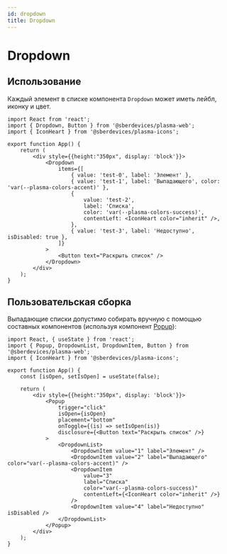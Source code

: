 ```yaml
---
id: dropdown
title: Dropdown
---
```



# Dropdown
<Description name="Dropdown" />
<PropsTable name="Dropdown" />
<StorybookLink name="Dropdown" />

## Использование
Каждый элемент в списке компонента `Dropdown` может иметь лейбл, иконку и цвет.

```tsx live
import React from 'react';
import { Dropdown, Button } from '@sberdevices/plasma-web';
import { IconHeart } from '@sberdevices/plasma-icons';

export function App() {
    return (
        <div style={{height:"350px", display: 'block'}}>
            <Dropdown
                items={[
                    { value: 'test-0', label: 'Элемент' },
                    { value: 'test-1', label: 'Выпадающего', color: 'var(--plasma-colors-accent)' },
                    {
                        value: 'test-2',
                        label: 'Списка',
                        color: 'var(--plasma-colors-success)',
                        contentLeft: <IconHeart color="inherit" />,
                    },
                    { value: 'test-3', label: 'Недоступно', isDisabled: true },
                ]}
            >
                <Button text="Раскрыть список" />
            </Dropdown>
        </div>
    );
}
```

## Пользовательская сборка
Выпадающие списки допустимо собирать вручную с помощью составных компонентов (используя компонент [Popup](./popup)):

```tsx live
import React, { useState } from 'react';
import { Popup, DropdownList, DropdownItem, Button } from '@sberdevices/plasma-web';
import { IconHeart } from '@sberdevices/plasma-icons';

export function App() {
    const [isOpen, setIsOpen] = useState(false);

    return (
        <div style={{height:"350px", display: 'block'}}>
            <Popup
                trigger="click"
                isOpen={isOpen}
                placement="bottom"
                onToggle={(is) => setIsOpen(is)}
                disclosure={<Button text="Раскрыть список" />}
            >
                <DropdownList>
                    <DropdownItem value="1" label="Элемент" />
                    <DropdownItem value="2" label="Выпадающего" color="var(--plasma-colors-accent)" />
                    <DropdownItem
                        value="3"
                        label="Списка"
                        color="var(--plasma-colors-success)"
                        contentLeft={<IconHeart color="inherit" />}
                    />
                    <DropdownItem value="4" label="Недоступно" isDisabled />
                </DropdownList>
            </Popup>
        </div>
    );
}
```

